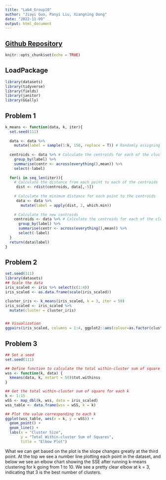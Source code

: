 ```yaml
---
title: "Lab4_Group10"
author: "Jiayi Guo, Panyi Liu, Xiangning Dong"
date: "2022-11-09"
output: html_document
---
```


## [Github Repository](https://github.com/AndrewGuo525/Lab4)
```r
knitr::opts_chunk$set(echo = TRUE)
```

## LoadPackage
```r
library(datasets)
library(tidyverse)
library(fields)
library(janitor)
library(GGally)
```

## Problem 1
```r
k_means <- function(data, k, iter){
  set.seed(111)
  
  data <- data %>% 
    mutate(label = sample(1:k, 150, replace = T)) # Randomly assigning each observation to a cluster
  
  centroids <- data %>% # Calculate the centroids for each of the cluster
    group_by(label) %>% 
    summarise(centr <- across(everything(),mean)) %>% 
    select(-label)
  
  for(i in seq_len(iter)){
    # Calculate the distance from each point to each of the centroids 
     dist <- rdist(centroids, data[,-5])
       
    # Calculate the minimum distance for each point to the centroids
     data <- data %>% 
       mutate(label = apply(dist, 2, which.min))
    
    # Calculate the new centroids
    centroids <- data %>% # Calculate the centroids for each of the cluster
      group_by(label) %>% 
      summarise(centr <- across(everything(),mean)) %>% 
      select(-label)
  }
  return(data$label)
}
```

## Problem 2
```r
set.seed(111)
library(datasets)
## Scale the data
iris_scaled <- iris %>% select(c(1:4))
iris_scaled <- as.data.frame(scale(iris_scaled))

cluster_iris <- k_means(iris_scaled, k = 3, iter = 50)
iris_scaled <- iris_scaled %>%
  mutate(cluster = cluster_iris)


## Visualization
ggpairs(iris_scaled, columns = 1:4, ggplot2::aes(colour=as.factor(cluster), alpha=0.5))
```

## Problem 3
```r
## Set a seed
set.seed(111)  

## Define function to calculate the total within-cluster sum of square
wss <- function(k, data) {
  kmeans(data, k, nstart = 50)$tot.withinss
}

## Get the total within-cluster sum of square for each k
k <- 1:15  
wSS <- map_dbl(k, wss, data = iris_scaled)
wss_table <- data.frame(wss = wSS, k = k)

## Plot the value corresponding to each k
ggplot(wss_table, aes(x = k, y = wSS)) + 
  geom_point() +  
  geom_line() +
  labs(x = "Cluster Size",
       y = "Total Within-cluster Sum of Squares",
       title = "Elbow Plot")
```

What we can get based on the plot is the slope changes greatly at the third point. At the top we see a number line plotting each point in the dataset, and below we see an elbow chart showing the SSE after running k-means clustering for k going from 1 to 10. We see a pretty clear elbow at k = 3, indicating that 3 is the best number of clusters.

